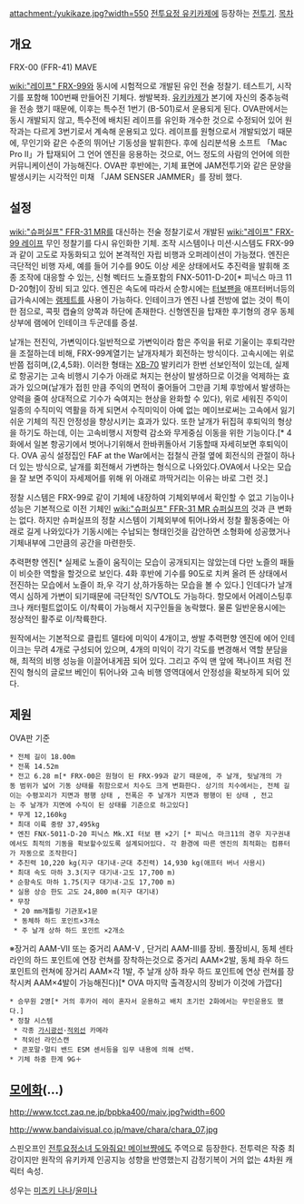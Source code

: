 attachment:/yukikaze.jpg?width=550
[[전투요정 유키카제]]에 등장하는 [[전투기]].
[[목차]]
== 개요 ==
FRX-00 (FFR-41) MAVE

[[wiki:"레이프" FRX-99]]와 동시에 시험적으로 개발된 유인 전술 정찰기. 테스트기, 시작기를 포함해 100번째 만들어진 기체다. 쌍발복좌. [[유키카제]]가 본기에 자신의 중추능력을 전송 했기 때문에, 이후는 특수전 1번기 (B-501)로서 운용되게 된다. OVA판에서는 동시 개발되지 않고, 특수전에 배치된 레이프를 유인화 개수한 것으로 수정되어 있어 원작과는 다르게 3번기로서 계속해 운용되고 있다. 레이프를 원형으로서 개발되었기 때문에, 무인기와 같은 수준의 뛰어난 기동성을 발휘한다. 후에 심리분석용 소프트 「Mac Pro II」가 탑재되어 그 언어 엔진을 응용하는 것으로, 어느 정도의 사람의 언어에 의한 커뮤니케이션이 가능해진다. OVA판 후반에는, 기체 표면에 JAM전투기와 같은 문양을 발생시키는 시각적인 미채 「JAM SENSER JAMMER」를 장비 했다.

== 설정 ==

[[wiki:"슈퍼실프" FFR-31 MR]]를 대신하는 전술 정찰기로서 개발된 [[wiki:"레이프" FRX-99 레이프]] 무인 정찰기를 다시 유인화한 기체. 조작 시스템이나 미션·시스템도 FRX-99과 같이 고도로 자동화되고 있어 본격적인 자립 비행과 오퍼레이션이 가능졌다. 엔진은 극단적인 비행 자세, 예를 들어 기수를 90도 이상 세운 상태에서도 추진력을 발휘해 조종 조작에 대응할 수 있는, 신형 벡터드 노즐포함의 FNX-5011-D-20[* 피닉스 마크 11 D-20형]이 장비 되고 있다. 엔진은 속도에 따라서 순항시에는 [[터보팬]]을 애프터버너등의 급가속시에는 [[램제트]]를 사용이 가능하다. 인테이크가 엔진 나셀 전방에 없는 것이 특이한 점으로, 콕핏 캡슐의 양쪽과 하단에 존재한다. 신형엔진을 탑재한 후기형의 경우 동체 상부에 램에어 인테이크 두군데를 증설.
 
날개는 전진익, 가변익이다.일반적으로 가변익이라 함은 주익을 뒤로 기울이는 후퇴각만을 조절하는데 비해, FRX-99계열기는 날개자체가 회전하는 방식이다. 고속시에는 위로 반쯤 접히며,(2,4,5화). 이러한 형태는 [[XB-70]] 발키리가 한번 선보인적이 있는데, 실제로 항공기는 고속 비행시 기수가 아래로 쳐지는 현상이 발생하므로 이것을 억제하는 효과가 있으며(날개가 접힌 만큼 주익의 면적이 줄어들어 그만큼 기체 후방에서 발생하는 양력을 줄여 상대적으로 기수가 숙여지는 현상을 완화할 수 있다), 위로 세워진 주익이 일종의 수직미익 역활을 하게 되면서 수직미익이 아예 없는 메이브로써는 고속에서 잃기 쉬운 기체의 직진 안정성을 향상시키는 효과가 있다. 또한 날개가 뒤집혀 후퇴익의 형상을 하기도 하는데, 이는 고속비행시 저항력 감소와 무게중심 이동을 위한 기능이다.[* 4화에서 일본 항공기에서 벗어나기위해서 한바퀴돌아서 기동할때 자세히보면 후퇴익이다. OVA 공식 설정집인 FAF at the War에서는 접철식 관절 옆에 회전식의 관절이 하나 더 있는 방식으로, 날개를 회전해서 가변하는 형식으로 나와있다.OVA에서 나오는 모습을 잘 보면 주익이 자세제어를 위해 위 아래로 까딱거리는 이유는 바로 그런 것.]

정찰 시스템은 FRX-99로 같이 기체에 내장하여 기체외부에서 확인할 수 없고 기능이나 성능은 기본적으로 이전 기체인 [[wiki:"슈퍼실프" FFR-31 MR 슈퍼실프]]의 것과 큰 변화는 없다. 하지만 슈퍼실프의 정찰 시스템이 기체외부에 튀어나와서 정찰 활동중에는 아래로 길게 나와있다가 기동시에는 수납되는 형태인것을 감안하면 소형화에 성공했거나 기체내부에 그만큼의 공간을 마련한듯.

추력편향 엔진[* 실제로 노즐이 움직이는 모습이 공개되지는 않았는데 다만 노즐의 패들이 비슷한 역할을 할것으로 보인다. 4화 후반에 기수를 90도로 치켜 올려 뜬 상태에서 전진하는 모습에서 노즐이 좌,우 각기 상,하가동하는 모습을 볼 수 있다.] 인데다가 날개역시 심하게 가변이 되기때문에 극단적인 S/VTOL도 가능하다. 항모에서 어레이스팅후크나 캐터펄트없이도 이/착륙이 가능해서 지구인들을 농락했다. 물론 일반운용시에는 정상적인 활주로 이/착륙한다.

원작에서는 기본적으로 클립트 델타에 미익이 4개이고, 쌍발 추력편향 엔진에 에어 인테이크는 무려 4개로 구성되어 있으며, 4개의 미익이 각기 각도를 변경해서 역할 분담을 해, 최적의 비행 성능을 이끌어내게끔 되어 있다. 그리고 주익 맨 앞에 잭나이프 처럼 전진익 형식의 글로브 베인이 튀어나와 고속 비행 영역대에서 안정성을 확보하게 되어 있다. 

== 제원 ==
OVA판 기준
 
 * 전체 길이 18.00m 
 * 전폭 14.52m 
 * 전고 6.28 m[* FRX-00은 원형이 된 FRX-99과 같기 때문에, 주 날개, 뒷날개의 가동 범위가 넓어 기동 상태를 취함으로서 치수도 크게 변화한다. 상기의 치수에서는, 전체 길이는 수평꼬리가 지면과 평행 상태 , 전폭은 주 날개가 지면과 평행이 된 상태 , 전고는 주 날개가 지면에 수직이 된 상태를 기준으로 하고있다] 
 * 무게 12,160kg  
 * 최대 이륙 중량 37,495kg 
 * 엔진 FNX-5011-D-20 피닉스 Mk.XI 터보 팬 ×2기 [* 피닉스 마크11의 경우 지구권내에서도 최적의 기동을 확보할수있도록 설계되어있다. 각 환경에 따른 엔진의 최적화는 컴퓨터가 자동으로 조작한다] 
 * 추진력 10,220 kg(지구 대기내·군대 추진력) 14,930 kg(애프터 버너 사용시) 
 * 최대 속도 마하 3.3(지구 대기내·고도 17,700 m) 
 * 순항속도 마하 1.75(지구 대기내·고도 17,700 m) 
 * 실용 상승 한도 고도 24,800 m(지구 대기내) 
 * 무장  
  * 20 mm개틀링 기관포×1문 
  * 동체하 하드 포인트×3개소 
  * 주 날개 상하 하드 포인트 ×2개소
※장거리 AAM-­VII 또는 중거리 AAM-­V , 단거리 AAM-­III를 장비. 풀장비시, 동체 센타라인의 하드 포인트에 연장 런쳐를 장착하는것으로 중거리 AAM×2발, 동체 좌우 하드 포인트의 런쳐에 장거리 AAM×각 1발, 주 날개 상하 좌우 하드 포인트에 연상 런쳐를 장착시켜 AAM×4발이 가능해진다)[* OVA 마지막 출격장시의 장비가 이것에 가깝다] 
 * 승무원 2명[* 거의 후카이 레이 혼자서 운용하고 배치 초기인 2화에서는 무인운용도 했다.]
 * 정찰 시스템
  * 각종 [[가시광선]]·[[적외선]] 카메라 
  * 적외선 라인스캔 
  * 콘포말·멀티 밴드 ESM 센서등을 임무 내용에 의해 선택.  
 * 기체 하중 한계 9G＋ 
== [[모에화]](...) ==
http://www.tcct.zaq.ne.jp/bpbka400/maiv.jpg?width=600

http://www.bandaivisual.co.jp/mave/chara/chara_07.jpg

스핀오프인 [[전투요정소녀 도와줘요! 메이브쨩]]에도 주역으로 등장한다.
전투력은 작중 최강이지만 원작의 유키카제 인공지능 성향을 반영했는지 감정기복이 거의 없는 4차원 캐릭터 속성.

성우는 [[미즈키 나나]]/[[윤미나]]
